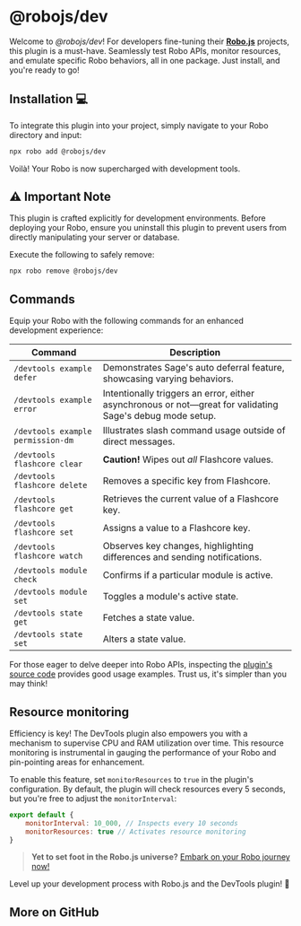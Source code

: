 
# @robojs/dev

Welcome to _@robojs/dev_! For developers fine-tuning their **[Robo.js](https://github.com/Wave-Play/robo)** projects, this plugin is a must-have. Seamlessly test Robo APIs, monitor resources, and emulate specific Robo behaviors, all in one package. Just install, and you're ready to go!

## Installation 💻

To integrate this plugin into your project, simply navigate to your Robo directory and input:

```bash
npx robo add @robojs/dev
```

Voilà! Your Robo is now supercharged with development tools.

## ⚠️ Important Note

This plugin is crafted explicitly for development environments. Before deploying your Robo, ensure you uninstall this plugin to prevent users from directly manipulating your server or database.

Execute the following to safely remove:

```bash
npx robo remove @robojs/dev
```

## Commands

Equip your Robo with the following commands for an enhanced development experience:

| Command                           | Description                                                                                               |
| --------------------------------- | --------------------------------------------------------------------------------------------------------- |
| `/devtools example defer`         | Demonstrates Sage's auto deferral feature, showcasing varying behaviors.                                  |
| `/devtools example error`         | Intentionally triggers an error, either asynchronous or not—great for validating Sage's debug mode setup. |
| `/devtools example permission-dm` | Illustrates slash command usage outside of direct messages.                                               |
| `/devtools flashcore clear`       | **Caution!** Wipes out _all_ Flashcore values.                                                            |
| `/devtools flashcore delete`      | Removes a specific key from Flashcore.                                                                    |
| `/devtools flashcore get`         | Retrieves the current value of a Flashcore key.                                                           |
| `/devtools flashcore set`         | Assigns a value to a Flashcore key.                                                                       |
| `/devtools flashcore watch`       | Observes key changes, highlighting differences and sending notifications.                                 |
| `/devtools module check`          | Confirms if a particular module is active.                                                                |
| `/devtools module set`            | Toggles a module's active state.                                                                          |
| `/devtools state get`             | Fetches a state value.                                                                                    |
| `/devtools state set`             | Alters a state value.                                                                                     |

For those eager to delve deeper into Robo APIs, inspecting the [plugin's source code](https://github.com/Wave-Play/robo.js/tree/main/packages/plugin-devtools) provides good usage examples. Trust us, it's simpler than you may think!

## Resource monitoring

Efficiency is key! The DevTools plugin also empowers you with a mechanism to supervise CPU and RAM utilization over time. This resource monitoring is instrumental in gauging the performance of your Robo and pin-pointing areas for enhancement.

To enable this feature, set `monitorResources` to `true` in the plugin's configuration. By default, the plugin will check resources every 5 seconds, but you're free to adjust the `monitorInterval`:

```js
export default {
	monitorInterval: 10_000, // Inspects every 10 seconds
	monitorResources: true // Activates resource monitoring
}
```

> **Yet to set foot in the Robo.js universe?** [Embark on your Robo journey now!](https://docs.roboplay.dev/docs/getting-started)

Level up your development process with Robo.js and the DevTools plugin! 🚀


## More on GitHub

<CardContainer><Card href="https://github.com/Wave-Play/robo.js/tree/main/packages/plugin-devtools" title="🔗 GitHub Repository" description="Explore source code on GitHub."/></CardContainer>
